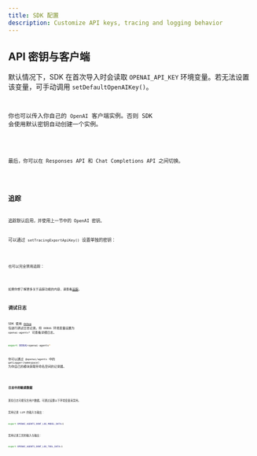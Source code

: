 ```yaml
---
title: SDK 配置
description: Customize API keys, tracing and logging behavior
---
```



## API 密钥与客户端

默认情况下，SDK 在首次导入时会读取 `OPENAI_API_KEY` 环境变量。若无法设置该变量，可手动调用 `setDefaultOpenAIKey()`。

<Code
  lang="typescript"
  code={setDefaultOpenAIKeyExample}
  title="设置默认 OpenAI 密钥"
/>

你也可以传入你自己的 `OpenAI` 客户端实例。否则 SDK 会使用默认密钥自动创建一个实例。

<Code
  lang="typescript"
  code={setDefaultOpenAIClientExample}
  title="设置默认 OpenAI 客户端"
/>

最后，你可以在 Responses API 和 Chat Completions API 之间切换。

<Code lang="typescript" code={setOpenAIAPIExample} title="设置 OpenAI API" />

## 追踪

追踪默认启用，并使用上一节中的 OpenAI 密钥。

可以通过 `setTracingExportApiKey()` 设置单独的密钥：

<Code
  lang="typescript"
  code={setTracingExportApiKeyExample}
  title="设置追踪导出 API 密钥"
/>

也可以完全禁用追踪：

<Code lang="typescript" code={setTracingDisabledExample} title="禁用追踪" />

如果你想了解更多关于追踪功能的内容，请查看[追踪](/openai-agents-js/zh/guides/tracing)。

## 调试日志

SDK 使用 [`debug`](https://www.npmjs.com/package/debug) 包进行调试日志记录。将 `DEBUG` 环境变量设置为 `openai-agents*` 可查看详细日志。

```bash
export DEBUG=openai-agents*
```

你可以通过 `@openai/agents` 中的 `getLogger(namespace)` 为你自己的模块获取带命名空间的记录器。

<Code lang="typescript" code={getLoggerExample} title="获取记录器" />

### 日志中的敏感数据

某些日志可能包含用户数据。可通过设置以下环境变量来禁用。

禁用记录 LLM 的输入与输出：

```bash
export OPENAI_AGENTS_DONT_LOG_MODEL_DATA=1
```

禁用记录工具的输入与输出：

```bash
export OPENAI_AGENTS_DONT_LOG_TOOL_DATA=1
```
